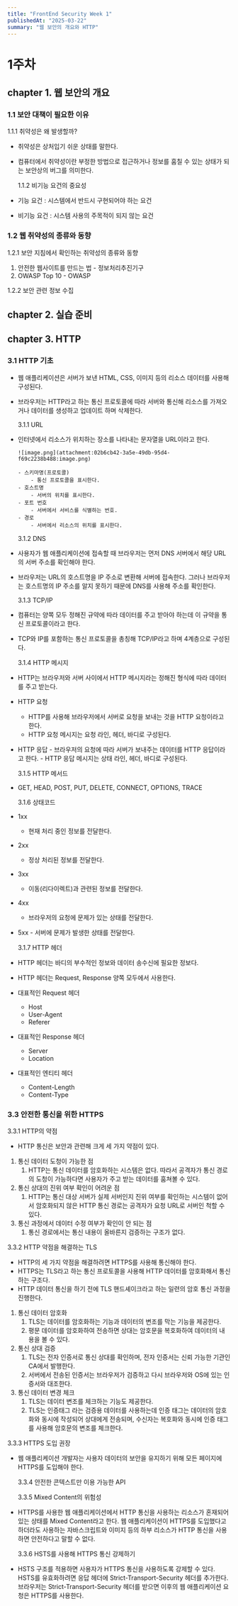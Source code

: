 ```yaml
---
title: "FrontEnd Security Week 1"
publishedAt: "2025-03-22"
summary: "웹 보안의 개요와 HTTP"
---
```


# 1주차

## chapter 1. 웹 보안의 개요

### 1.1 보안 대책이 필요한 이유

1.1.1 취약성은 왜 발생할까?

- 취약성은 상처입기 쉬운 상태를 말한다.
- 컴퓨터에서 취약성이란 부정한 방법으로 접근하거나 정보를 훔칠 수 있는 상태가 되는 보안상의 버그를 의미한다.

  1.1.2 비기능 요건의 중요성

- 기능 요건 : 시스템에서 반드시 구현되어야 하는 요건
- 비기능 요건 : 시스템 사용의 주목적이 되지 않는 요건

### 1.2 웹 취약성의 종류와 동향

1.2.1 보안 지침에서 확인하는 취약성의 종류와 동향

1. 안전한 웹사이트를 만드는 법 - 정보처리추진기구
2. OWASP Top 10 - OWASP

1.2.2 보안 관련 정보 수집

## chapter 2. 실습 준비

## chapter 3. HTTP

### 3.1 HTTP 기초

- 웹 애플리케이션은 서버가 보낸 HTML, CSS, 이미지 등의 리소스 데이터를 사용해 구성된다.
- 브라우저는 HTTP라고 하는 통신 프로토콜에 따라 서버와 통신해 리소스를 가져오거나 데이터를 생성하고 업데이트 하며 삭제한다.

  3.1.1 URL

- 인터넷에서 리소스가 위치하는 장소를 나타내는 문자열을 URL이라고 한다.

      ![image.png](attachment:02b6cb42-3a5e-49db-95d4-f69c2238b488:image.png)

      - 스키마명(프로토콜)
          - 통신 프로토콜을 표시한다.
      - 호스트명
          - 서버의 위치를 표시한다.
      - 포트 번호
          - 서버에서 서비스를 식별하는 번호.
      - 경로
          - 서버에서 리소스의 위치를 표시한다.

  3.1.2 DNS

- 사용자가 웹 애플리케이션에 접속할 때 브라우저는 먼저 DNS 서버에서 해당 URL의 서버 주소를 확인해야 한다.
- 브라우저는 URL의 호스트명을 IP 주소로 변환해 서버에 접속한다. 그러나 브라우저는 호스트명의 IP 주소를 알지 못하기 때문에 DNS를 사용해 주소를 확인한다.

  3.1.3 TCP/IP

- 컴퓨터는 양쪽 모두 정해진 규약에 따라 데이터를 주고 받아야 하는데 이 규약을 통신 프로토콜이라고 한다.
- TCP와 IP를 포함하는 통신 프로토콜을 총칭해 TCP/IP라고 하며 4계층으로 구성된다.

  3.1.4 HTTP 메시지

- HTTP는 브라우저와 서버 사이에서 HTTP 메시지라는 정해진 형식에 따라 데이터를 주고 받는다.
- HTTP 요청
  - HTTP를 사용해 브라우저에서 서버로 요청을 보내는 것을 HTTP 요청이라고 한다.
  - HTTP 요청 메시지는 요청 라인, 헤더, 바디로 구성된다.
- HTTP 응답 - 브라우저의 요청에 따라 서버가 보내주는 데이터를 HTTP 응답이라고 한다. - HTTP 응답 메시지는 상태 라인, 헤더, 바디로 구성된다.

  3.1.5 HTTP 메서드

- GET, HEAD, POST, PUT, DELETE, CONNECT, OPTIONS, TRACE

  3.1.6 상태코드

- 1xx
  - 현재 처리 중인 정보를 전달한다.
- 2xx
  - 정상 처리된 정보를 전달한다.
- 3xx
  - 이동(리다이렉트)과 관련된 정보를 전달한다.
- 4xx
  - 브라우저의 요청에 문제가 있는 상태를 전달한다.
- 5xx - 서버에 문제가 발생한 상태를 전달한다.

  3.1.7 HTTP 헤더

- HTTP 헤더는 바디의 부수적인 정보와 데이터 송수신에 필요한 정보다.
- HTTP 헤더는 Request, Response 양쪽 모두에서 사용한다.
- 대표적인 Request 헤더
  - Host
  - User-Agent
  - Referer
- 대표적인 Response 헤더
  - Server
  - Location
- 대표적인 엔티티 헤더
  - Content-Length
  - Content-Type

### 3.3 안전한 통신을 위한 HTTPS

3.3.1 HTTP의 약점

- HTTP 통신은 보안과 관련해 크게 세 가지 약점이 있다.

1. 통신 데이터 도청이 가능한 점
   1. HTTP는 통신 데이터를 암호화하는 시스템은 없다. 따라서 공격자가 통신 경로의 도청이 가능하다면 사용자가 주고 받는 데이터를 훔쳐볼 수 있다.
2. 통신 상대의 진위 여부 확인이 어려운 점
   1. HTTP는 통신 대상 서버가 실제 서버인지 진위 여부를 확인하는 시스템이 없어서 암호화되지 않은 HTTP 통신 경로는 공격자가 요청 URL로 서버인 척할 수 있다.
3. 통신 과정에서 데이터 수정 여부가 확인이 안 되는 점
   1. 통신 경로에서는 통신 내용이 올바른지 검증하는 구조가 없다.

3.3.2 HTTP 약점을 해결하는 TLS

- HTTP의 세 가지 약점을 해결하려면 HTTPS를 사용해 통신해야 한다.
- HTTPS는 TLS라고 하는 통신 프로토콜을 사용해 HTTP 데이터를 암호화해서 통신하는 구조다.
- HTTP 데이터 통신을 하기 전에 TLS 핸드셰이크라고 하는 일련의 암호 통신 과정을 진행한다.

1. 통신 데이터 암호화
   1. TLS는 데이터를 암호화하는 기능과 데이터의 변조를 막는 기능을 제공한다.
   2. 평문 데이터를 암호화하여 전송하면 상대는 암호문을 복호화하여 데이터의 내용을 볼 수 있다.
2. 통신 상대 검증
   1. TLS는 전자 인증서로 통신 상대를 확인하며, 전자 인증서는 신뢰 가능한 기관인 CA에서 발행한다.
   2. 서버에서 전송된 인증서는 브라우저가 검증하고 다시 브라우저와 OS에 있는 인증서와 대조한다.
3. 통신 데이터 변경 체크
   1. TLS는 데이터 변조를 체크하는 기능도 제공한다.
   2. TLS는 인증태그 라는 검증용 데이터를 사용하는데 인증 태그는 데이터의 암호화와 동시에 작성되어 상대에게 전송되며, 수신자는 복호화와 동시에 인증 태그를 사용해 암호문의 변조를 체크한다.

3.3.3 HTTPS 도입 권장

- 웹 애플리케이션 개발자는 사용자 데이터의 보안을 유지하기 위해 모든 페이지에 HTTPS를 도입해야 한다.

  3.3.4 안전한 콘텍스트만 이용 가능한 API

  3.3.5 Mixed Content의 위험성

- HTTPS를 사용한 웹 애플리케이션에서 HTTP 통신을 사용하는 리소스가 혼재되어 있는 상태를 Mixed Content라고 한다. 웹 애플리케이션이 HTTPS를 도입했다고 하더라도 사용하는 자바스크립트와 이미지 등의 하부 리소스가 HTTP 통신을 사용하면 안전하다고 말할 수 없다.

  3.3.6 HSTS를 사용해 HTTPS 통신 강제하기

- HSTS 구조를 적용하면 사용자가 HTTPS 통신을 사용하도록 강제할 수 있다. HSTS를 유효화하려면 응답 헤더에 Strict-Transport-Security 헤더를 추가한다. 브라우저는 Strict-Transport-Security 헤더를 받으면 이후의 웹 애플리케이션 요청은 HTTPS를 사용한다.
